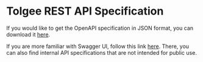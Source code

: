 # Tolgee REST API Specification

If you would like to get the OpenAPI specification in JSON format, you can download it [here](https://app.tolgee.io/v3/api-docs/Public%20API%20(All)).

If you are more familiar with Swagger UI, follow this link
[here](https://app.tolgee.io/swagger-ui/index.html?configUrl=%2Fv3%2Fapi-docs%2Fswagger-config&urls.primaryName=Public%20API%20(All)).
There, you can also find internal API specifications that are not intended for public use.
